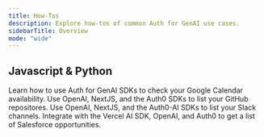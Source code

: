 ```yaml
---
title: How-Tos
description: Explore how-tos of common Auth for GenAI use cases.
sidebarTitle: Overview
mode: "wide"
---
```


## Javascript & Python

<CardGroup>
  <Card title="Check Google Calendar Availability" href="/ai/docs/how-tos/check-google-calendar-availability" icon="google" iconType="solid">
    Learn how to use Auth for GenAI SDKs to check your Google Calendar availability.
  </Card>
  <Card title="List GitHub Repositories" href="/ai/docs/how-tos/list-github-repositories" icon="github" iconType="solid">
    Use OpenAI, NextJS, and the Auth0 SDKs to list your GitHub repositores.
  </Card>
  <Card title="List Slack Channels" href="/ai/docs/how-tos/list-slack-channels" icon="slack" iconType="solid">
    Use OpenAI, NextJS, and the Auth0-AI SDKs to list your Slack channels.
  </Card>
  <Card title="Get Salesforce opportunities" href="/ai/docs/how-tos/get-salesforce-opportunities" icon="salesforce" iconType="solid">
    Integrate with the Vercel AI SDK, OpenAI, and Auth0 to get a list of Salesforce opportunities.
  </Card>
</CardGroup>
